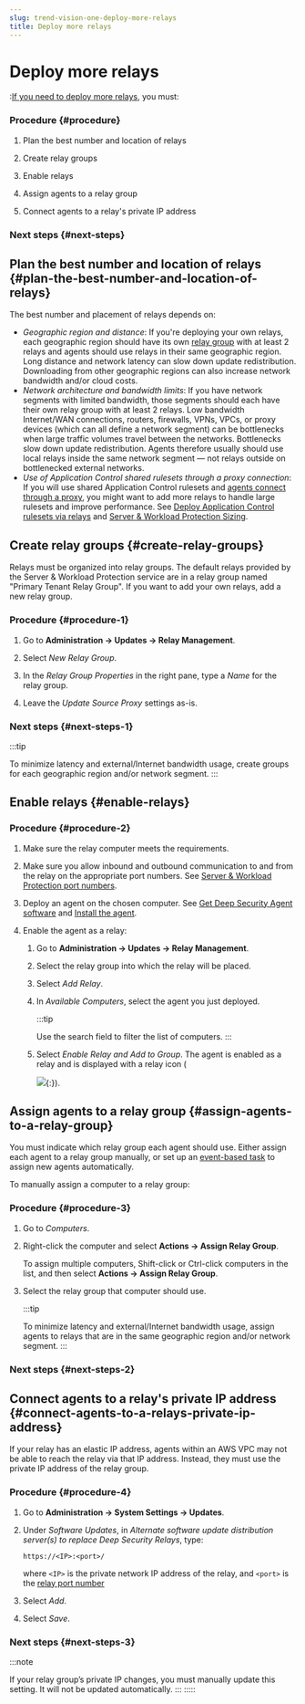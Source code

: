 ```yaml
---
slug: trend-vision-one-deploy-more-relays
title: Deploy more relays
---
```

# Deploy more relays

:[If you need to deploy more relays](how-relays-work.mdx), you must:

### Procedure {#procedure}

1.  Plan the best number and location of relays

2.  Create relay groups

3.  Enable relays

4.  Assign agents to a relay group

5.  Connect agents to a relay's private IP address

### Next steps {#next-steps}

## Plan the best number and location of relays {#plan-the-best-number-and-location-of-relays}

The best number and placement of relays depends on:

- *Geographic region and distance*: If you're deploying your own relays, each geographic region should have its own [relay group](how-relays-work.mdx) with at least 2 relays and agents should use relays in their same geographic region. Long distance and network latency can slow down update redistribution. Downloading from other geographic regions can also increase network bandwidth and/or cloud costs.
- *Network architecture and bandwidth limits*: If you have network segments with limited bandwidth, those segments should each have their own relay group with at least 2 relays. Low bandwidth Internet/WAN connections, routers, firewalls, VPNs, VPCs, or proxy devices (which can all define a network segment) can be bottlenecks when large traffic volumes travel between the networks. Bottlenecks slow down update redistribution. Agents therefore usually should use local relays inside the same network segment — not relays outside on bottlenecked external networks.
- *Use of Application Control shared rulesets through a proxy connection*: If you will use shared Application Control rulesets and [agents connect through a proxy](configure-proxies-server-workload.mdx), you might want to add more relays to handle large rulesets and improve performance. See [Deploy Application Control rulesets via relays](api-shared-global-rulesets.mdx) and [Server & Workload Protection Sizing](sizing-server-workload.mdx).

## Create relay groups {#create-relay-groups}

Relays must be organized into relay groups. The default relays provided by the Server & Workload Protection service are in a relay group named "Primary Tenant Relay Group". If you want to add your own relays, add a new relay group.

### Procedure {#procedure-1}

1.  Go to **Administration → Updates → Relay Management**.

2.  Select *New Relay Group*.

3.  In the *Relay Group Properties* in the right pane, type a *Name* for the relay group.

4.  Leave the *Update Source Proxy* settings as-is.

### Next steps {#next-steps-1}

:::tip

To minimize latency and external/Internet bandwidth usage, create groups for each geographic region and/or network segment.
:::

## Enable relays {#enable-relays}

### Procedure {#procedure-2}

1.  Make sure the relay computer meets the requirements.

2.  Make sure you allow inbound and outbound communication to and from the relay on the appropriate port numbers. See [Server & Workload Protection port numbers](swp-port-numbers.mdx).

3.  Deploy an agent on the chosen computer. See [Get Deep Security Agent software](get-agent-software.mdx) and [Install the agent](install-agent.mdx).

4.  Enable the agent as a relay:

    1.  Go to **Administration → Updates → Relay Management**.

    2.  Select the relay group into which the relay will be placed.

    3.  Select *Add Relay*.

    4.  In *Available Computers*, select the agent you just deployed.

        :::tip

        Use the search field to filter the list of computers.
        :::

    5.  Select *Enable Relay and Add to Group*. The agent is enabled as a relay and is displayed with a relay icon (

        ![](/images/relay_server=ee64af72-a190-4a0a-b332-0bd1bcea02e9.webp){:}).

## Assign agents to a relay group {#assign-agents-to-a-relay-group}

You must indicate which relay group each agent should use. Either assign each agent to a relay group manually, or set up an [event-based task](autotasks-computer-changed-event.mdx) to assign new agents automatically.

To manually assign a computer to a relay group:

### Procedure {#procedure-3}

1.  Go to *Computers*.

2.  Right-click the computer and select **Actions → Assign Relay Group**.

    To assign multiple computers, Shift-click or Ctrl-click computers in the list, and then select **Actions → Assign Relay Group**.

3.  Select the relay group that computer should use.

    :::tip

    To minimize latency and external/Internet bandwidth usage, assign agents to relays that are in the same geographic region and/or network segment.
    :::

### Next steps {#next-steps-2}

## Connect agents to a relay's private IP address {#connect-agents-to-a-relays-private-ip-address}

If your relay has an elastic IP address, agents within an AWS VPC may not be able to reach the relay via that IP address. Instead, they must use the private IP address of the relay group.

### Procedure {#procedure-4}

1.  Go to **Administration → System Settings → Updates**.

2.  Under *Software Updates*, in *Alternate software update distribution server(s) to replace Deep Security Relays*, type:

    `https://<IP>:<port>/`

    where `<IP>` is the private network IP address of the relay, and `<port>` is the [relay port number](swp-port-numbers.mdx)

3.  Select *Add*.

4.  Select *Save*.

### Next steps {#next-steps-3}

:::note

If your relay group’s private IP changes, you must manually update this setting. It will not be updated automatically.
:::
:::::

